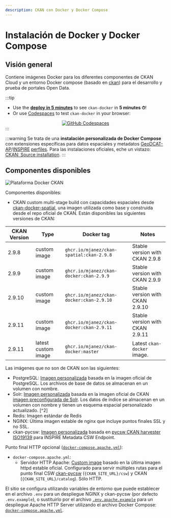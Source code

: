 ```yaml
---
description: CKAN con Docker y Docker Compose
---
```


# Instalación de Docker y Docker Compose

## Visión general
Contiene imágenes Docker para los diferentes componentes de CKAN Cloud y un entorno Docker compose (basado en [ckan](https://github.com/ckan/ckan)) para el desarrollo y prueba de portales Open Data.

:::tip
* Use the **[deploy in 5 minutes](#quick-mode)** to see `ckan-docker` in **5 minutes ⏱**!
* Or use [Codespaces](https://github.com/features/codespaces) to test `ckan-docker` in your browser:
 <center><a href='https://codespaces.new/mjanez/ckan-docker'><img src='https://github.com/codespaces/badge.svg' alt='GitHub Codespaces' style={{maxWidth: '100%'}}/></a></center>
:::

:::warning
Se trata de una **instalación personalizada de Docker Compose** con extensiones específicas para datos espaciales y metadatos [GeoDCAT-AP](https://github.com/SEMICeu/GeoDCAT-AP)/[INSPIRE](https://github.com/INSPIRE-MIF/technical-guidelines) [perfiles](https://en.wikipedia.org/wiki/Geospatial_metadata). Para las instalaciones oficiales, eche un vistazo: [CKAN: Source installation](http://localhost:61256/ckan-docs/intro?ckan-deployment=ckan-official).
:::

## Componentes disponibles

![Plataforma Docker CKAN](https://raw.githubusercontent.com/mjanez/ckan-docker/master/doc/img/ckan-docker-services.png)

Componentes disponibles:
* CKAN custom multi-stage build con capacidades espaciales desde [ckan-docker-spatial](https://github.com/mjanez/ckan-docker-spatial), una imagen utilizada como base y construida desde el repo oficial de CKAN. Están disponibles las siguientes versiones de CKAN:

<div style={{display: 'flex', justifyContent: 'center'}}>

| CKAN Version | Type | Docker tag | Notes |
| --- | --- | --- | --- |
| 2.9.8 | custom image | `ghcr.io/mjanez/ckan-spatial:ckan-2.9.8` | Stable version with CKAN 2.9.8 |
| 2.9.9 | custom image | `ghcr.io/mjanez/ckan-docker:ckan-2.9.9` | Stable version with CKAN 2.9.9 |
| 2.9.10 | custom image | `ghcr.io/mjanez/ckan-docker:ckan-2.9.10` | Stable version with CKAN 2.9.10 |
| 2.9.11 | custom image | `ghcr.io/mjanez/ckan-docker:ckan-2.9.11` | Stable version with CKAN 2.9.11 |
| 2.9.11 | latest custom image | `ghcr.io/mjanez/ckan-docker:master` | Latest `ckan-docker` image. |

</div>

Las imágenes que no son de CKAN son las siguientes:
* PostgreSQL: [Imagen personalizada](https://github.com/mjanez/ckan-docker/blob/master/postgresql/Dockerfile) basada en la imagen oficial de PostgreSQL. Los archivos de base de datos se almacenan en un volumen con nombre.
* Solr: [Imagen personalizada](https://github.com/mjanez/ckan-docker/blob/master/solr/Dockerfile.spatial) basada en la imagen oficial de CKAN [imagen preconfigurada de Solr](https://github.com/ckan/ckan-solr). Los datos de índice se almacenan en un volumen con nombre y tienen un esquema espacial personalizado actualizado. [^2]
* Redis: Imagen estándar de Redis
* NGINX: Última imagen estable de nginx que incluye puntos finales SSL y no SSL.
* ckan-pycsw: [Imagen personalizada](https://github.com/mjanez/ckan-docker/blob/master/ckan-pycsw/Dockerfile) basada en [pycsw CKAN harvester ISO19139](https://github.com/mjanez/ckan-pycsw) para INSPIRE Metadata CSW Endpoint.

Punto final HTTP opcional ([`docker-compose.apache.yml`](https://github.com/mjanez/ckan-docker/blob/master/docker-compose.apache.yml)):
* `docker-compose.apache.yml`:
  * Servidor HTTP Apache: [Custom image](https://github.com/mjanez/ckan-docker/blob/master/apache/Dockerfile) basado en la última imagen httpd estable oficial. Configurado para servir múltiples rutas para el punto final CSW [ckan-pycsw](#ckan-pycsw) (`{CKAN_SITE_URL}/csw`) y CKAN (`{CKAN_SITE_URL}/catalog`). Sólo HTTP.


El sitio se configura utilizando variables de entorno que puede establecer en el archivo `.env` para un despliegue NGINX y ckan-pycsw (por defecto `.env.example`), o sustituirlo por el archivo [`.env.apache.example`](https://github.com/mjanez/ckan-docker/blob/master/samples/.env.apache.example) para un despliegue Apache HTTP Server utilizando el archivo Docker Compose: [`docker-compose.apache.yml`](https://github.com/mjanez/ckan-docker/blob/master/docker-compose.apache.yml).
